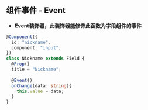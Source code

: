 ## 组件事件 - Event

- **Event装饰器，此装饰器能修饰此函数为字段组件的事件**

```typescript
@Component({
  id: "nickname",
  component: "input",
})
class Nickname extends Field {
  @Prop()
  title = "Nickname";
  
  @Event()
  onChange(data: string){
    this.value = data;
  }
}
```
